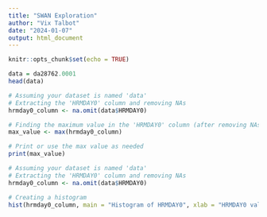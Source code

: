 ```yaml
---
title: "SWAN Exploration"
author: "Vix Talbot"
date: "2024-01-07"
output: html_document
---
```


```r
knitr::opts_chunk$set(echo = TRUE)
```

```r
data = da28762.0001
head(data)

# Assuming your dataset is named 'data'
# Extracting the 'HRMDAY0' column and removing NAs
hrmday0_column <- na.omit(data$HRMDAY0)

# Finding the maximum value in the 'HRMDAY0' column (after removing NAs)
max_value <- max(hrmday0_column)

# Print or use the max value as needed
print(max_value)

# Assuming your dataset is named 'data'
# Extracting the 'HRMDAY0' column and removing NAs
hrmday0_column <- na.omit(data$HRMDAY0)

# Creating a histogram
hist(hrmday0_column, main = "Histogram of HRMDAY0", xlab = "HRMDAY0 values", ylab = "Frequency")

```

```r



```